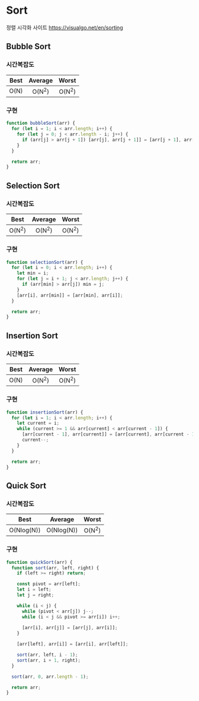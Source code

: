 # Sort

정렬 시각화 사이트 https://visualgo.net/en/sorting

## Bubble Sort

### 시간복잡도

| Best | Average | Worst | 
| :----: | :----: | :----: | 
| O(N) | O(N<sup>2</sup>) | O(N<sup>2</sup>) | 

### 구현

```js
function bubbleSort(arr) {
  for (let i = 1; i < arr.length; i++) {
    for (let j = 0; j < arr.length - i; j++) {
      if (arr[j] > arr[j + 1]) [arr[j], arr[j + 1]] = [arr[j + 1], arr[j]];
    }
  }

  return arr;
}
```

## Selection Sort

### 시간복잡도

| Best | Average | Worst | 
| :----: | :----: | :----: | 
| O(N<sup>2</sup>) | O(N<sup>2</sup>) | O(N<sup>2</sup>) | 

### 구현

```js
function selectionSort(arr) {
  for (let i = 0; i < arr.length; i++) {
    let min = i;
    for (let j = i + 1; j < arr.length; j++) {
      if (arr[min] > arr[j]) min = j;
    }
    [arr[i], arr[min]] = [arr[min], arr[i]];
  }

  return arr;
}
```

## Insertion Sort

### 시간복잡도

| Best | Average | Worst | 
| :----: | :----: | :----: | 
| O(N) | O(N<sup>2</sup>) | O(N<sup>2</sup>) | 

### 구현

```js
function insertionSort(arr) {
  for (let i = 1; i < arr.length; i++) {
    let current = i;
    while (current >= 1 && arr[current] < arr[current - 1]) {
      [arr[current - 1], arr[current]] = [arr[current], arr[current - 1]];
      current--;
    }
  }

  return arr;
}
```

## Quick Sort

### 시간복잡도

| Best | Average | Worst | 
| :----: | :----: | :----: | 
| O(Nlog(N)) | O(Nlog(N)) | O(N<sup>2</sup>) | 

### 구현

```js
function quickSort(arr) {
  function sort(arr, left, right) {
    if (left >= right) return;

    const pivot = arr[left];
    let i = left;
    let j = right;

    while (i < j) {
      while (pivot < arr[j]) j--;
      while (i < j && pivot >= arr[i]) i++;
      
      [arr[i], arr[j]] = [arr[j], arr[i]];
    }

    [arr[left], arr[i]] = [arr[i], arr[left]];

    sort(arr, left, i - 1);
    sort(arr, i + 1, right);
  }

  sort(arr, 0, arr.length - 1);

  return arr;
}
```